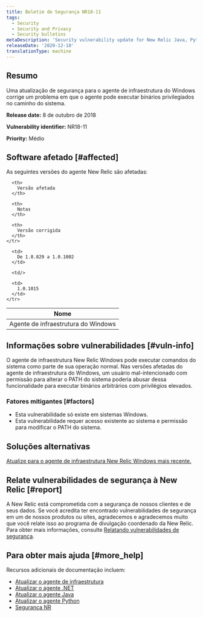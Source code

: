 ```yaml
---
title: Boletim de Segurança NR18-11
tags:
  - Security
  - Security and Privacy
  - Security bulletins
metaDescription: 'Security vulnerability update for New Relic Java, Python, and .NET agents.'
releaseDate: '2020-12-10'
translationType: machine
---
```


## Resumo

Uma atualização de segurança para o agente de infraestrutura do Windows corrige um problema em que o agente pode executar binários privilegiados no caminho do sistema.

<DNT>**Release date:**</DNT> 8 de outubro de 2018

<DNT>**Vulnerability identifier:**</DNT> NR18-11

<DNT>**Priority:**</DNT> Médio

## Software afetado [#affected]

As seguintes versões do agente New Relic são afetadas:

<table>
  <thead>
    <tr>
      <th>
        Nome
      </th>

      <th>
        Versão afetada
      </th>

      <th>
        Notas
      </th>

      <th>
        Versão corrigida
      </th>
    </tr>
  </thead>

  <tbody>
    <tr>
      <td>
        Agente de infraestrutura do Windows
      </td>

      <td>
        De 1.0.829 a 1.0.1002
      </td>

      <td/>

      <td>
        1.0.1015
      </td>
    </tr>
  </tbody>
</table>

## Informações sobre vulnerabilidades [#vuln-info]

O agente de infraestrutura New Relic Windows pode executar comandos do sistema como parte de sua operação normal. Nas versões afetadas do agente de infraestrutura do Windows, um usuário mal-intencionado com permissão para alterar o PATH do sistema poderia abusar dessa funcionalidade para executar binários arbitrários com privilégios elevados.

### Fatores mitigantes [#factors]

* Esta vulnerabilidade só existe em sistemas Windows.
* Esta vulnerabilidade requer acesso existente ao sistema e permissão para modificar o PATH do sistema.

## Soluções alternativas

[Atualize para o agente de infraestrutura New Relic Windows mais recente.](/docs/infrastructure/new-relic-infrastructure/installation/update-infrastructure-agent)

## Relate vulnerabilidades de segurança à New Relic [#report]

A New Relic está comprometida com a segurança de nossos clientes e de seus dados. Se você acredita ter encontrado vulnerabilidades de segurança em um de nossos produtos ou sites, agradecemos e agradecemos muito que você relate isso ao programa de divulgação coordenado da New Relic. Para obter mais informações, consulte [Relatando vulnerabilidades de segurança](/docs/security/new-relic-security/data-privacy/reporting-security-vulnerabilities).

## Para obter mais ajuda [#more_help]

Recursos adicionais de documentação incluem:

* [Atualizar o agente de infraestrutura](/docs/infrastructure/new-relic-infrastructure/installation/update-infrastructure-agent)
* [Atualizar o agente .NET](/docs/agents/net-agent/installation/update-net-agent)
* [Atualizar o agente Java](/docs/agents/java-agent/installation/upgrade-java-agent)
* [Atualizar o agente Python](/docs/agents/python-agent/installation-configuration/upgrade-python-agent)
* [Segurança NR](https://newrelic.com/security)